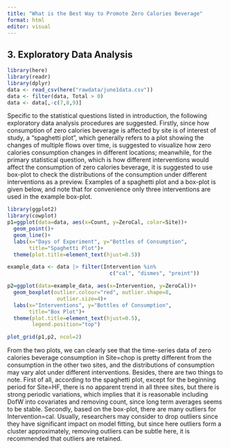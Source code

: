 ```yaml
---
title: "What is the Best Way to Promote Zero Calories Beverage"
format: html
editor: visual
---
```


## 3. Exploratory Data Analysis

```r
library(here)
library(readr)
library(dplyr)
data <- read_csv(here("rawdata/june1data.csv"))
data <- filter(data, Total > 0) 
data <- data[,-c(7,8,9)]
```

Specific to the statistical questions listed in introduction, the following exploratory data analysis procedures are suggested. Firstly, since how consumption of zero calories beverage is affected by site is of interest of study, a "spaghetti plot", which generally refers to a plot showing the changes of multiple flows over time, is suggested to visualize how zero calories consumption changes in different locations; meanwhile, for the primary statistical question, which is how different interventions would affect the consumption of zero calories beverage, it is suggested to use box-plot to check the distributions of the consumption under different interventions as a preview. Examples of a spaghetti plot and a box-plot is given below, and note that for convenience only three interventions are used in the example box-plot. 

```r
library(ggplot2)
library(cowplot)
p1=ggplot(data=data, aes(x=Count, y=ZeroCal, color=Site))+
  geom_point()+
  geom_line()+
  labs(x="Days of Experiment", y="Bottles of Consumption",
       title="Spaghetti Plot")+
  theme(plot.title=element_text(hjust=0.5))

example_data <- data |> filter(Intervention %in% 
                                 c("cal", "dismes", "preint"))

p2=ggplot(data=example_data, aes(x=Intervention, y=ZeroCal))+
  geom_boxplot(outlier.colour="red", outlier.shape=8,
                outlier.size=4)+
  labs(x="Interventions", y="Bottles of Consumption",
       title="Box Plot")+
  theme(plot.title=element_text(hjust=0.5),
        legend.position="top")

plot_grid(p1,p2, ncol=2)
```
From the two plots, we can clearly see that the time-series data of zero calories beverage consumption in Site=chop is pretty different from the consumption in the other two sites, and the distributions of consumption may vary alot under different interventions. Besides, there are two things to note. First of all, according to the spaghetti plot, except for the beginning period for Site=HF, there is no apparent trend in all three sites, but there is strong periodic variations, which implies that it is reasonable including DofW into covariates and removing count, since long term averages seems to be stable. Secondly, based on the box-plot, there are many outliers for Intervention=cal. Usually, researchers may consider to drop outliers since they have significant impact on model fitting, but since here outliers form a cluster approximately, removing outliers can be subtle here, it is recommended that outliers are retained.
